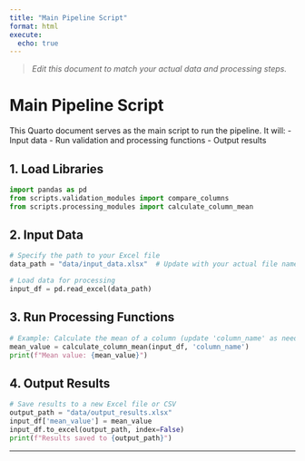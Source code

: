 ```yaml
---
title: "Main Pipeline Script"
format: html
execute:
  echo: true
---
```


> _Edit this document to match your actual data and processing steps._


# Main Pipeline Script

This Quarto document serves as the main script to run the pipeline. It will:
- Input data
- Run validation and processing functions
- Output results

## 1. Load Libraries

```python
import pandas as pd
from scripts.validation_modules import compare_columns
from scripts.processing_modules import calculate_column_mean
```

## 2. Input Data

```python
# Specify the path to your Excel file
data_path = "data/input_data.xlsx"  # Update with your actual file name

# Load data for processing
input_df = pd.read_excel(data_path)
```

## 3. Run Processing Functions

```python
# Example: Calculate the mean of a column (update 'column_name' as needed)
mean_value = calculate_column_mean(input_df, 'column_name')
print(f"Mean value: {mean_value}")
```

## 4. Output Results

```python
# Save results to a new Excel file or CSV
output_path = "data/output_results.xlsx"
input_df['mean_value'] = mean_value
input_df.to_excel(output_path, index=False)
print(f"Results saved to {output_path}")
```

---
